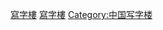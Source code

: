 {{Catnav|頁面分類|各種主題的頁面分類|依中国各省来作的分类|中国各省建筑|香港建築}}
{{Commonscat|Office buildings in Hong Kong}}

[[Category:香港建築物|寫字樓]]
[[Category:香港商業|寫字樓]]
[[Category:中国写字楼|Category:中国写字楼]]